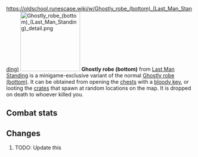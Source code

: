 https://oldschool.runescape.wiki/w/Ghostly_robe_(bottom)_(Last_Man_Standing)
{{Infobox Item
|name = Ghostly robe
|image = [[File:Ghostly robe (bottom) (Last Man Standing).png]]
|release = [[4 August]] [[2016]]
|update = Last Man Standing Beta and Splashing Restrictions  # TODO: Update this
|members = No
|quest = No
|tradeable = No
|placeholder = No
|equipable = Yes
|stackable = No
|noteable = Yes
|options = Wear, Drop
|examine = An unearthly set of robe bottoms.
|value = 1
|alchable = No
|weight = 0.001
|id = 27168
}}
[[File:Ghostly robe (bottom) (Last Man Standing) detail.png|160px|left]]
'''Ghostly robe (bottom)''' from [[Last Man Standing]] is a minigame-exclusive variant of the normal [[Ghostly robe (bottom)]]. It can be obtained from opening the [[Chest (Last Man Standing)|chests]] with a [[bloody key]], or looting the [[Crate (Last Man Standing)|crates]] that spawn at random locations on the map. It is dropped on death to whoever killed you.

==Combat stats==
{{Infobox Bonuses
|astab = 0
|aslash = 0
|acrush = 0
|amagic = 4
|arange = 0
|dstab = 0
|dslash = 0
|dcrush = 0
|dmagic = 4
|drange = 0
|str = 0
|rstr = 0
|mdmg = 0
|prayer = 0
|slot = legs
|image = [[File:Ghostly robe (bottom) (Last Man Standing) equipped male.png|160px]]
|altimage = [[File:Ghostly robe (bottom) (Last Man Standing) equipped female.png|160px]]
}}

==Changes==
# TODO: Update this
{{Subject changes header}}
{{Subject changes
|date = 4 August 2016
|update = Last Man Standing
|change = The item was made fully available with the release of Last Man Standing.
}}
{{Subject changes footer}}

{{Last Man Standing In-game Items}}